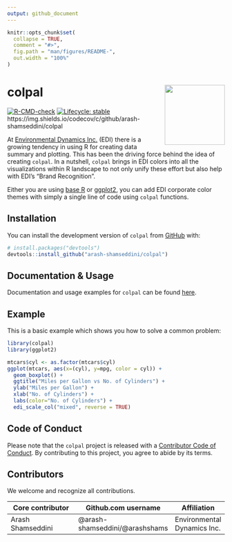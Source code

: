 ```yaml
---
output: github_document
---
```


<!-- README.md is generated from README.Rmd. Please edit that file -->

```r
knitr::opts_chunk$set(
  collapse = TRUE,
  comment = "#>",
  fig.path = "man/figures/README-",
  out.width = "100%"
)
```

# colpal <a href="https://edynamics.com/"><img src="man/figures/logo.PNG" align="right" height="139" /></a>

<!-- badges: start -->
[![R-CMD-check](https://github.com/arash-shamseddini/colpal/actions/workflows/R-CMD-check.yaml/badge.svg)](https://github.com/arash-shamseddini/colpal/actions/workflows/R-CMD-check.yaml)
[![Lifecycle: stable](https://img.shields.io/badge/lifecycle-stable-brightgreen.svg)](https://lifecycle.r-lib.org/articles/stages.html#stable)
https://img.shields.io/codecov/c/github/arash-shamseddini/colpal
<!-- badges: end -->

At [Environmental Dynamics Inc.](https://edynamics.com/) (EDI) there is a growing tendency in using R for creating data summary and plotting. This has been the driving force behind the idea of creating `colpal`. In a nutshell, `colpal` brings in EDI colors into all the visualizations within R landscape to not only unify these effort but also help with EDI's "Brand Recognition".

Either you are using [base R](https://stat.ethz.ch/R-manual/R-devel/library/base/html/00Index.html) or [ggplot2](https://ggplot2.tidyverse.org/index.html), you can add EDI corporate color themes with simply a single line of code using `colpal` functions.

## Installation

You can install the development version of `colpal` from [GitHub](https://github.com/) with:

``` r
# install.packages("devtools")
devtools::install_github("arash-shamseddini/colpal")
```

## Documentation & Usage

Documentation and usage examples for `colpal` can be found [here](https://github.com/arash-shamseddini/colpal/tree/main/vignettes).

## Example

This is a basic example which shows you how to solve a common problem:

```r
library(colpal)
library(ggplot2)

mtcars$cyl <- as.factor(mtcars$cyl)
ggplot(mtcars, aes(x=(cyl), y=mpg, color = cyl)) + 
  geom_boxplot() +
  ggtitle("Miles per Gallon vs No. of Cylinders") + 
  ylab("Miles per Gallon") + 
  xlab("No. of Cylinders") + 
  labs(color="No. of Cylinders") +
  edi_scale_col("mixed", reverse = TRUE)
```

## Code of Conduct

Please note that the `colpal` project is released with a [Contributor Code of Conduct](https://contributor-covenant.org/version/2/0/CODE_OF_CONDUCT.html). By contributing to this project, you agree to abide by its terms.

## Contributors

We welcome and recognize all contributions.

|  	 Core contributor| Github.com username| Affiliation|Email Address|
|---------|---|---|
|  Arash Shamseddini | @arash-shamseddini/@arashshams| Environmental Dynamics Inc.|ashamseddini@edynamics.com|
